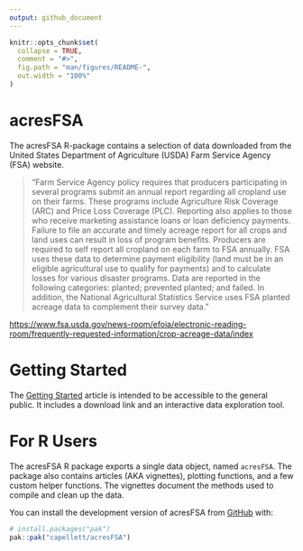 ```yaml
---
output: github_document
---
```


<!-- README.md is generated from README.Rmd. Please edit that file -->

```r
knitr::opts_chunk$set(
  collapse = TRUE,
  comment = "#>",
  fig.path = "man/figures/README-",
  out.width = "100%"
)
```

# acresFSA

<!-- badges: start -->
<!-- badges: end -->

The acresFSA R-package contains a selection of data downloaded from the United States Department of Agriculture (USDA) Farm Service Agency (FSA) website.

> "Farm Service Agency policy requires that producers participating in several programs submit an annual report regarding all cropland use on their farms. These programs include Agriculture Risk Coverage (ARC) and Price Loss Coverage (PLC). Reporting also applies to those who receive marketing assistance loans or loan deficiency payments. Failure to file an accurate and timely acreage report for all crops and land uses can result in loss of program benefits. Producers are required to self report all cropland on each farm to FSA annually. FSA uses these data to determine payment eligibility (land must be in an eligible agricultural use to qualify for payments) and to calculate losses for various disaster programs. Data are reported in the following categories: planted; prevented planted; and failed. In addition, the National Agricultural Statistics Service uses FSA planted acreage data to complement their survey data."

<https://www.fsa.usda.gov/news-room/efoia/electronic-reading-room/frequently-requested-information/crop-acreage-data/index>

# Getting Started
The [Getting Started](https://capellett.github.io/acresFSA/articles/acresfsa.html) article is intended to be accessible to the general public. It includes a download link and an interactive data exploration tool.

# For R Users
The acresFSA R package exports a single data object, named `acresFSA`. The package also contains articles (AKA vignettes), plotting functions, and a few custom helper functions. The vignettes document the methods used to compile and clean up the data.

You can install the development version of acresFSA from [GitHub](https://github.com/) with:

```r
# install.packages("pak")
pak::pak("capellett/acresFSA")
```

